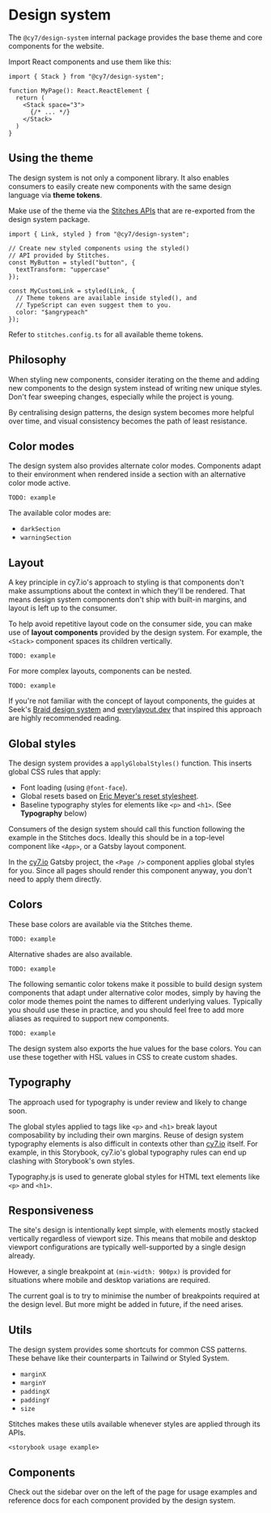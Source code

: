 
<Meta title="Design system / Getting started" />

# Design system

The `@cy7/design-system` internal package provides the base theme and core components for the website.

Import React components and use them like this:

```tsx
import { Stack } from "@cy7/design-system";

function MyPage(): React.ReactElement {
  return (
    <Stack space="3">
      {/* ... */}
    </Stack>
  )
}
```

## Using the theme

The design system is not only a component library. It also enables consumers to easily create new components with the same design language via **theme tokens**.

Make use of the theme via the [Stitches APIs](https://stitches.dev/docs/api) that are re-exported from the design system package.

```tsx
import { Link, styled } from "@cy7/design-system";

// Create new styled components using the styled()
// API provided by Stitches.
const MyButton = styled("button", {
  textTransform: "uppercase"
});

const MyCustomLink = styled(Link, {
  // Theme tokens are available inside styled(), and
  // TypeScript can even suggest them to you.
  color: "$angrypeach"
});
```

Refer to `stitches.config.ts` for all available theme tokens.

## Philosophy

When styling new components, consider iterating on the theme and adding new components to the design system instead of writing new unique styles. Don't fear sweeping changes, especially while the project is young.

By centralising design patterns, the design system becomes more helpful over time, and visual consistency becomes the path of least resistance.


## Color modes

The design system also provides alternate color modes. Components adapt to their environment when rendered inside a section with an alternative color mode active.

`TODO: example`

The available color modes are:

- `darkSection`
- `warningSection`

## Layout

A key principle in cy7.io's approach to styling is that components don't make assumptions about the context in which they'll be rendered. That means design system components don't ship with built-in margins, and layout is left up to the consumer.

To help avoid repetitive layout code on the consumer side, you can make use of **layout components** provided by the design system. For example, the `<Stack>` component spaces its children vertically.

`TODO: example`

For more complex layouts, components can be nested.

`TODO: example`

If you're not familiar with the concept of layout components, the guides at Seek's [Braid design system](https://seek-oss.github.io/braid-design-system/foundations/layout/) and [everylayout.dev](https://every-layout.dev/rudiments/composition/) that inspired this approach are highly recommended reading.

## Global styles

The design system provides a `applyGlobalStyles()` function. This inserts global CSS rules that apply:

- Font loading (using `@font-face`).
- Global resets based on [Eric Meyer's reset stylesheet](http://meyerweb.com/eric/tools/css/reset/).
- Baseline typography styles for elements like `<p>` and `<h1>`. (See **Typography** below)

Consumers of the design system should call this function following the example in the Stitches docs. Ideally this should be in a top-level component like `<App>`, or a Gatsby layout component.

In the [cy7.io](http://cy7.io) Gatsby project, the `<Page />` component applies global styles for you. Since all pages should render this component anyway, you don't need to apply them directly.

## Colors

These base colors are available via the Stitches theme.

`TODO: example`

Alternative shades are also available.

`TODO: example`

The following semantic color tokens make it possible to build design system components that adapt under alternative color modes, simply by having the color mode themes point the names to different underlying values. Typically you should use these in practice, and you should feel free to add more aliases as required to support new components.

`TODO: example`

The design system also exports the hue values for the base colors. You can use these together with HSL values in CSS to create custom shades.

## Typography

The approach used for typography is under review and likely to change soon.

The global styles applied to tags like `<p>` and `<h1>` break layout composability by including their own margins. Reuse of design system typography elements is also difficult in contexts other than [cy7.io](http://cy7.io) itself. For example, in this Storybook, cy7.io's global typography rules can end up clashing with Storybook's own styles.

Typography.js is used to generate global styles for HTML text elements like `<p>` and `<h1>`.

## Responsiveness

The site's design is intentionally kept simple, with elements mostly stacked vertically regardless of viewport size. This means that mobile and desktop viewport configurations are typically well-supported by a single design already.

However, a single breakpoint at `(min-width: 900px)` is provided for situations where mobile and desktop variations are required.

The current goal is to try to minimise the number of breakpoints required at the design level. But more might be added in future, if the need arises.

## Utils

The design system provides some shortcuts for common CSS patterns. These behave like their counterparts in Tailwind or Styled System.

- `marginX`
- `marginY`
- `paddingX`
- `paddingY`
- `size`

Stitches makes these utils available whenever styles are applied through its APIs.

`<storybook usage example>`

## Components

Check out the sidebar over on the left of the page for usage examples and reference docs for each component provided by the design system.
